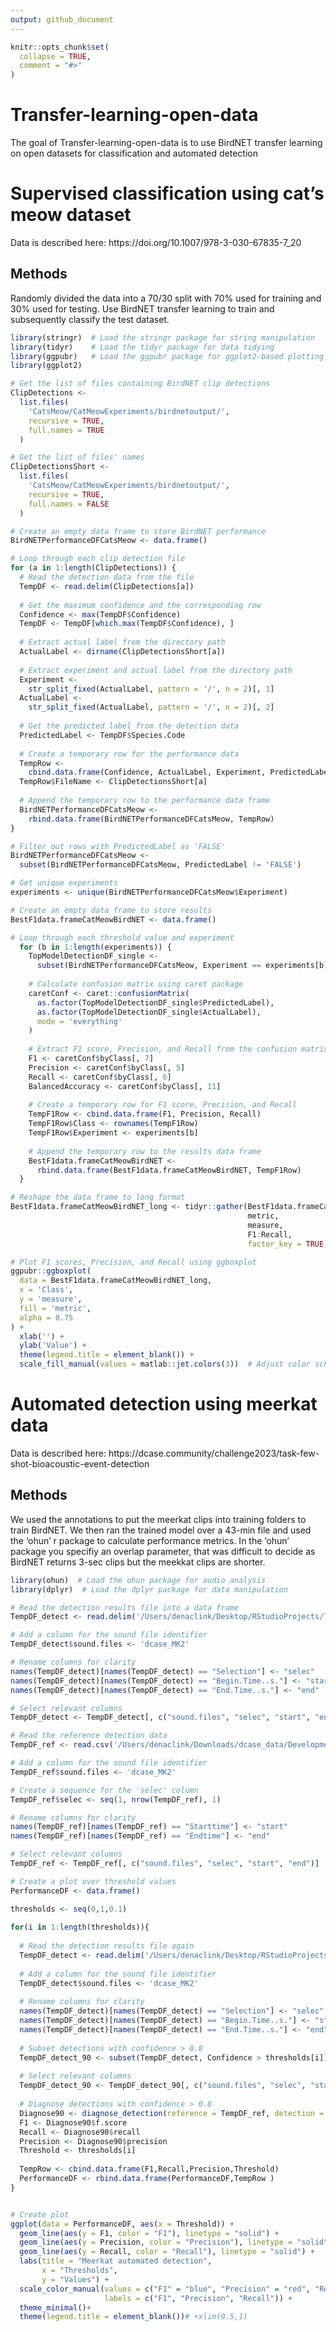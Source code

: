 ```yaml
---
output: github_document
---
```


<!-- README.md is generated from README.Rmd. Please edit that file -->

```r
knitr::opts_chunk$set(
  collapse = TRUE,
  comment = "#>"
)
```

# Transfer-learning-open-data

<!-- badges: start -->
<!-- badges: end -->

The goal of Transfer-learning-open-data is to use BirdNET transfer learning on open datasets for classification and automated detection

# Supervised classification using cat's meow dataset
Data is described here: https://doi.org/10.1007/978-3-030-67835-7_20

## Methods
Randomly divided the data into a 70/30 split with 70% used for training and 30% used for testing. Use BirdNET transfer learning to train and subsequently classify the test dataset. 

```r
library(stringr)  # Load the stringr package for string manipulation
library(tidyr)    # Load the tidyr package for data tidying
library(ggpubr)   # Load the ggpubr package for ggplot2-based plotting
library(ggplot2)

# Get the list of files containing BirdNET clip detections
ClipDetections <-
  list.files(
    'CatsMeow/CatMeowExperiments/birdnetoutput/',
    recursive = TRUE,
    full.names = TRUE
  )

# Get the list of files' names
ClipDetectionsShort <-
  list.files(
    'CatsMeow/CatMeowExperiments/birdnetoutput/',
    recursive = TRUE,
    full.names = FALSE
  )

# Create an empty data frame to store BirdNET performance
BirdNETPerformanceDFCatsMeow <- data.frame()

# Loop through each clip detection file
for (a in 1:length(ClipDetections)) {
  # Read the detection data from the file
  TempDF <- read.delim(ClipDetections[a])
  
  # Get the maximum confidence and the corresponding row
  Confidence <- max(TempDF$Confidence)
  TempDF <- TempDF[which.max(TempDF$Confidence), ]
  
  # Extract actual label from the directory path
  ActualLabel <- dirname(ClipDetectionsShort[a])
  
  # Extract experiment and actual label from the directory path
  Experiment <-
    str_split_fixed(ActualLabel, pattern = '/', n = 2)[, 1]
  ActualLabel <-
    str_split_fixed(ActualLabel, pattern = '/', n = 2)[, 2]
  
  # Get the predicted label from the detection data
  PredictedLabel <- TempDF$Species.Code
  
  # Create a temporary row for the performance data
  TempRow <-
    cbind.data.frame(Confidence, ActualLabel, Experiment, PredictedLabel)
  TempRow$FileName <- ClipDetectionsShort[a]
  
  # Append the temporary row to the performance data frame
  BirdNETPerformanceDFCatsMeow <-
    rbind.data.frame(BirdNETPerformanceDFCatsMeow, TempRow)
}

# Filter out rows with PredictedLabel as 'FALSE'
BirdNETPerformanceDFCatsMeow <-
  subset(BirdNETPerformanceDFCatsMeow, PredictedLabel != 'FALSE')

# Get unique experiments
experiments <- unique(BirdNETPerformanceDFCatsMeow$Experiment)

# Create an empty data frame to store results
BestF1data.frameCatMeowBirdNET <- data.frame()

# Loop through each threshold value and experiment
  for (b in 1:length(experiments)) {
    TopModelDetectionDF_single <-
      subset(BirdNETPerformanceDFCatsMeow, Experiment == experiments[b])
    
    # Calculate confusion matrix using caret package
    caretConf <- caret::confusionMatrix(
      as.factor(TopModelDetectionDF_single$PredictedLabel),
      as.factor(TopModelDetectionDF_single$ActualLabel),
      mode = 'everything'
    )
    
    # Extract F1 score, Precision, and Recall from the confusion matrix
    F1 <- caretConf$byClass[, 7]
    Precision <- caretConf$byClass[, 5]
    Recall <- caretConf$byClass[, 6]
    BalancedAccuracy <- caretConf$byClass[, 11]
    
    # Create a temporary row for F1 score, Precision, and Recall
    TempF1Row <- cbind.data.frame(F1, Precision, Recall)
    TempF1Row$Class <- rownames(TempF1Row)
    TempF1Row$Experiment <- experiments[b]
    
    # Append the temporary row to the results data frame
    BestF1data.frameCatMeowBirdNET <-
      rbind.data.frame(BestF1data.frameCatMeowBirdNET, TempF1Row)
  }

# Reshape the data frame to long format
BestF1data.frameCatMeowBirdNET_long <- tidyr::gather(BestF1data.frameCatMeowBirdNET,
                                                     metric,
                                                     measure,
                                                     F1:Recall,
                                                     factor_key = TRUE)

# Plot F1 scores, Precision, and Recall using ggboxplot
ggpubr::ggboxplot(
  data = BestF1data.frameCatMeowBirdNET_long,
  x = 'Class',
  y = 'measure',
  fill = 'metric',
  alpha = 0.75
) +
  xlab('') +
  ylab('Value') +
  theme(legend.title = element_blank()) +
  scale_fill_manual(values = matlab::jet.colors(3))  # Adjust color scheme

```




# Automated detection using meerkat data
Data is described here: https://dcase.community/challenge2023/task-few-shot-bioacoustic-event-detection

## Methods
We used the annotations to put the meerkat clips into training folders to train BirdNET. We then ran the trained model over a 43-min file and used the 'ohun' r package to calculate performance metrics. In the 'ohun' package you specifiy an overlap parameter, that was difficult to decide as BirdNET returns 3-sec clips but the meekkat clips are shorter.

```r

library(ohun)  # Load the ohun package for audio analysis
library(dplyr)  # Load the dplyr package for data manipulation

# Read the detection results file into a data frame
TempDF_detect <- read.delim('/Users/denaclink/Desktop/RStudioProjects/Transfer-learning-open-data/Meerkat/birdnetoutput/dcase_MK2.BirdNET.selection.table.txt')

# Add a column for the sound file identifier
TempDF_detect$sound.files <- 'dcase_MK2'

# Rename columns for clarity
names(TempDF_detect)[names(TempDF_detect) == "Selection"] <- "selec"
names(TempDF_detect)[names(TempDF_detect) == "Begin.Time..s."] <- "start"
names(TempDF_detect)[names(TempDF_detect) == "End.Time..s."] <- "end"

# Select relevant columns
TempDF_detect <- TempDF_detect[, c("sound.files", "selec", "start", "end")]

# Read the reference detection data
TempDF_ref <- read.csv('/Users/denaclink/Downloads/dcase_data/Development_Set/Training_Set/MT/test/dcase_MK2.csv')

# Add a column for the sound file identifier
TempDF_ref$sound.files <- 'dcase_MK2'

# Create a sequence for the 'selec' column
TempDF_ref$selec <- seq(1, nrow(TempDF_ref), 1)

# Rename columns for clarity
names(TempDF_ref)[names(TempDF_ref) == "Starttime"] <- "start"
names(TempDF_ref)[names(TempDF_ref) == "Endtime"] <- "end"

# Select relevant columns
TempDF_ref <- TempDF_ref[, c("sound.files", "selec", "start", "end")]

# Create a plot over threshold values
PerformanceDF <- data.frame()

thresholds <- seq(0,1,0.1)
  
for(i in 1:length(thresholds)){
  
  # Read the detection results file again
  TempDF_detect <- read.delim('/Users/denaclink/Desktop/RStudioProjects/Transfer-learning-open-data/Meerkat/birdnetoutput/dcase_MK2.BirdNET.selection.table.txt')
  
  # Add a column for the sound file identifier
  TempDF_detect$sound.files <- 'dcase_MK2'
  
  # Rename columns for clarity
  names(TempDF_detect)[names(TempDF_detect) == "Selection"] <- "selec"
  names(TempDF_detect)[names(TempDF_detect) == "Begin.Time..s."] <- "start"
  names(TempDF_detect)[names(TempDF_detect) == "End.Time..s."] <- "end"
  
  # Subset detections with confidence > 0.8
  TempDF_detect_90 <- subset(TempDF_detect, Confidence > thresholds[i])
  
  # Select relevant columns
  TempDF_detect_90 <- TempDF_detect_90[, c("sound.files", "selec", "start", "end")]
  
  # Diagnose detections with confidence > 0.8
  Diagnose90 <- diagnose_detection(reference = TempDF_ref, detection = TempDF_detect_90, min.overlap = 0.01)
  F1 <- Diagnose90$f.score
  Recall <- Diagnose90$recall
  Precision <- Diagnose90$precision
  Threshold <- thresholds[i]
  
  TempRow <- cbind.data.frame(F1,Recall,Precision,Threshold)
  PerformanceDF <- rbind.data.frame(PerformanceDF,TempRow )
}


# Create plot
ggplot(data = PerformanceDF, aes(x = Threshold)) +
  geom_line(aes(y = F1, color = "F1"), linetype = "solid") +
  geom_line(aes(y = Precision, color = "Precision"), linetype = "solid") +
  geom_line(aes(y = Recall, color = "Recall"), linetype = "solid") +
  labs(title = "Meerkat automated detection",
       x = "Thresholds",
       y = "Values") +
  scale_color_manual(values = c("F1" = "blue", "Precision" = "red", "Recall" = "green"),
                     labels = c("F1", "Precision", "Recall")) +
  theme_minimal()+
  theme(legend.title = element_blank())# +xlim(0.5,1)


```
